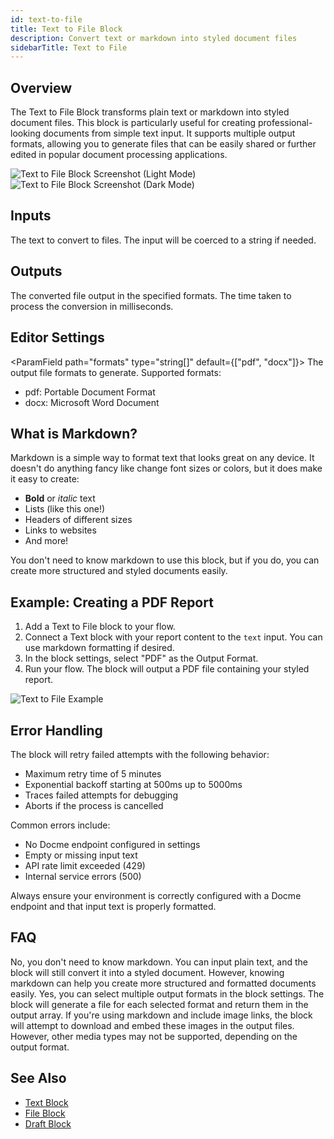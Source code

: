 ```yaml
---
id: text-to-file
title: Text to File Block
description: Convert text or markdown into styled document files
sidebarTitle: Text to File
---
```


## Overview

The Text to File Block transforms plain text or markdown into styled document files. This block is particularly useful for creating professional-looking documents from simple text input. It supports multiple output formats, allowing you to generate files that can be easily shared or further edited in popular document processing applications.

<Frame className="block dark:hidden">
  <img src="/block_reference/assets/text_to_file_light.png" alt="Text to File Block Screenshot (Light Mode)" />
</Frame>
<Frame className="hidden dark:block">
  <img src="/block_reference/assets/text_to_file_dark.png" alt="Text to File Block Screenshot (Dark Mode)" />
</Frame>

## Inputs

<ParamField path="text" type="string" required>
  The text to convert to files. The input will be coerced to a string if needed.
</ParamField>

## Outputs

<ResponseField name="files" type="file[]">
  The converted file output in the specified formats.
</ResponseField>

<ResponseField name="duration" type="number">
  The time taken to process the conversion in milliseconds.
</ResponseField>

## Editor Settings

<ParamField path="formats" type="string[]" default={["pdf", "docx"]}>
  The output file formats to generate. Supported formats:
  - pdf: Portable Document Format
  - docx: Microsoft Word Document
</ParamField>

## What is Markdown?

Markdown is a simple way to format text that looks great on any device. It doesn't do anything fancy like change font sizes or colors, but it does make it easy to create:

- **Bold** or *italic* text
- Lists (like this one!)
- Headers of different sizes
- Links to websites
- And more!

You don't need to know markdown to use this block, but if you do, you can create more structured and styled documents easily.

## Example: Creating a PDF Report

1. Add a Text to File block to your flow.
2. Connect a Text block with your report content to the `text` input. You can use markdown formatting if desired.
3. In the block settings, select "PDF" as the Output Format.
4. Run your flow. The block will output a PDF file containing your styled report.

<Frame>
  <img src="/images/text-to-file-example.png" alt="Text to File Example" />
</Frame>

## Error Handling

The block will retry failed attempts with the following behavior:
- Maximum retry time of 5 minutes
- Exponential backoff starting at 500ms up to 5000ms
- Traces failed attempts for debugging
- Aborts if the process is cancelled

Common errors include:
- No Docme endpoint configured in settings
- Empty or missing input text
- API rate limit exceeded (429)
- Internal service errors (500)

<Warning>
  Always ensure your environment is correctly configured with a Docme endpoint and that input text is properly formatted.
</Warning>

## FAQ

<AccordionGroup>
  <Accordion title="Do I need to know markdown to use this block?">
    No, you don't need to know markdown. You can input plain text, and the block will still convert it into a styled document. However, knowing markdown can help you create more structured and formatted documents easily.
  </Accordion>

  <Accordion title="Can I generate multiple file formats at once?">
    Yes, you can select multiple output formats in the block settings. The block will generate a file for each selected format and return them in the output array.
  </Accordion>

  <Accordion title="How does the block handle images or other media in the input text?">
    If you're using markdown and include image links, the block will attempt to download and embed these images in the output files. However, other media types may not be supported, depending on the output format.
  </Accordion>
</AccordionGroup>

## See Also

- [Text Block](/block-reference/data/text)
- [File Block](/block-reference/data/file)
- [Draft Block](/block-reference/draft/draft)
